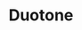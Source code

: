 ---
title: "Duotone"
description: "Developer first invoicing API, skip the X% of invoice fee and overhead of generating invoices."
pubDate: "2021-01-01"
live : "duotone.ink"
---